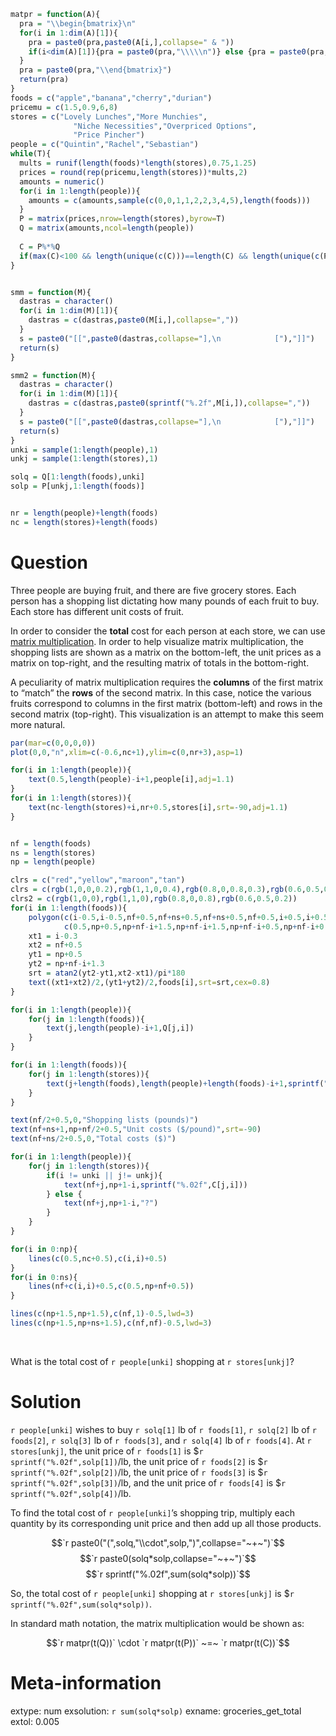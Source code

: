 ```r
matpr = function(A){
  pra = "\\begin{bmatrix}\n"
  for(i in 1:dim(A)[1]){
    pra = paste0(pra,paste0(A[i,],collapse=" & "))
    if(i<dim(A)[1]){pra = paste0(pra,"\\\\\n")} else {pra = paste0(pra,"\n")}
  }
  pra = paste0(pra,"\\end{bmatrix}")
  return(pra)
}
foods = c("apple","banana","cherry","durian")
pricemu = c(1.5,0.9,6,8)
stores = c("Lovely Lunches","More Munchies",
              "Niche Necessities","Overpriced Options",
              "Price Pincher")
people = c("Quintin","Rachel","Sebastian")
while(T){
  mults = runif(length(foods)*length(stores),0.75,1.25)
  prices = round(rep(pricemu,length(stores))*mults,2)
  amounts = numeric()
  for(i in 1:length(people)){
    amounts = c(amounts,sample(c(0,0,1,1,2,2,3,4,5),length(foods)))
  }
  P = matrix(prices,nrow=length(stores),byrow=T)
  Q = matrix(amounts,ncol=length(people))
  
  C = P%*%Q
  if(max(C)<100 && length(unique(c(C)))==length(C) && length(unique(c(P)))==length(P)){break}
}


smm = function(M){
  dastras = character()
  for(i in 1:dim(M)[1]){
    dastras = c(dastras,paste0(M[i,],collapse=","))
  }
  s = paste0("[[",paste0(dastras,collapse="],\n            ["),"]]")
  return(s)
}

smm2 = function(M){
  dastras = character()
  for(i in 1:dim(M)[1]){
    dastras = c(dastras,paste0(sprintf("%.2f",M[i,]),collapse=","))
  }
  s = paste0("[[",paste0(dastras,collapse="],\n            ["),"]]")
  return(s)
}
unki = sample(1:length(people),1)
unkj = sample(1:length(stores),1)

solq = Q[1:length(foods),unki]
solp = P[unkj,1:length(foods)]


nr = length(people)+length(foods)
nc = length(stores)+length(foods)

```

Question
========

Three people are buying fruit, and there are five grocery stores. Each person has a shopping list dictating how many pounds of each fruit to buy. Each store has different unit costs of fruit.

In order to consider the **total** cost for each person at each store, we can use [matrix multiplication](https://en.wikipedia.org/wiki/Matrix_multiplication). In order to help visualize matrix multiplication, the shopping lists are shown as a matrix on the bottom-left, the unit prices as a matrix on top-right, and the resulting matrix of totals in the bottom-right.

A peculiarity of matrix multiplication requires the **columns** of the first matrix to "match" the **rows** of the second matrix. In this case, notice the various fruits correspond to columns in the first matrix (bottom-left) and rows in the second matrix (top-right). This visualization is an attempt to make this seem more natural.

```r
par(mar=c(0,0,0,0))
plot(0,0,"n",xlim=c(-0.6,nc+1),ylim=c(0,nr+3),asp=1)

for(i in 1:length(people)){
    text(0.5,length(people)-i+1,people[i],adj=1.1)
}
for(i in 1:length(stores)){
    text(nc-length(stores)+i,nr+0.5,stores[i],srt=-90,adj=1.1)
}


nf = length(foods)
ns = length(stores)
np = length(people)

clrs = c("red","yellow","maroon","tan")
clrs = c(rgb(1,0,0,0.2),rgb(1,1,0,0.4),rgb(0.8,0,0.8,0.3),rgb(0.6,0.5,0.2,0.2))
clrs2 = c(rgb(1,0,0),rgb(1,1,0),rgb(0.8,0,0.8),rgb(0.6,0.5,0.2))
for(i in 1:length(foods)){
    polygon(c(i-0.5,i-0.5,nf+0.5,nf+ns+0.5,nf+ns+0.5,nf+0.5,i+0.5,i+0.5),
            c(0.5,np+0.5,np+nf-i+1.5,np+nf-i+1.5,np+nf-i+0.5,np+nf-i+0.5,np+0.5,0.5),col=clrs[i],border = F)
    xt1 = i-0.3
    xt2 = nf+0.5
    yt1 = np+0.5
    yt2 = np+nf-i+1.3
    srt = atan2(yt2-yt1,xt2-xt1)/pi*180
    text((xt1+xt2)/2,(yt1+yt2)/2,foods[i],srt=srt,cex=0.8)
}

for(i in 1:length(people)){
    for(j in 1:length(foods)){
        text(j,length(people)-i+1,Q[j,i])
    }
}

for(i in 1:length(foods)){
    for(j in 1:length(stores)){
        text(j+length(foods),length(people)+length(foods)-i+1,sprintf("%.02f",P[j,i]))
    }
}

text(nf/2+0.5,0,"Shopping lists (pounds)")
text(nf+ns+1,np+nf/2+0.5,"Unit costs ($/pound)",srt=-90)
text(nf+ns/2+0.5,0,"Total costs ($)")

for(i in 1:length(people)){
    for(j in 1:length(stores)){
        if(i != unki || j!= unkj){
            text(nf+j,np+1-i,sprintf("%.02f",C[j,i]))
        } else {
            text(nf+j,np+1-i,"?")
        }
    }
}

for(i in 0:np){
    lines(c(0.5,nc+0.5),c(i,i)+0.5)
}
for(i in 0:ns){
    lines(nf+c(i,i)+0.5,c(0.5,np+nf+0.5))
}

lines(c(np+1.5,np+1.5),c(nf,1)-0.5,lwd=3)
lines(c(np+1.5,np+ns+1.5),c(nf,nf)-0.5,lwd=3)


```
\

What is the total cost of `r people[unki]` shopping at `r stores[unkj]`?


Solution
========

`r people[unki]` wishes to buy `r solq[1]` lb of `r foods[1]`, `r solq[2]` lb of `r foods[2]`, `r solq[3]` lb of `r foods[3]`, and `r solq[4]` lb of `r foods[4]`. At `r stores[unkj]`, the unit price of `r foods[1]` is \$`r sprintf("%.02f",solp[1])`/lb, the unit price of `r foods[2]` is \$`r sprintf("%.02f",solp[2])`/lb, the unit price of `r foods[3]` is \$`r sprintf("%.02f",solp[3])`/lb, and the unit price of `r foods[4]` is \$`r sprintf("%.02f",solp[4])`/lb. 

To find the total cost of `r people[unki]`'s shopping trip, multiply each quantity by its corresponding unit price and then add up all those products.

$$`r paste0("(",solq,"\\cdot",solp,")",collapse="~+~")`$$
$$`r paste0(solq*solp,collapse="~+~")`$$
$$`r sprintf("%.02f",sum(solq*solp))`$$

So, the total cost of `r people[unki]` shopping at `r stores[unkj]` is \$`r sprintf("%.02f",sum(solq*solp))`.

In standard math notation, the matrix multiplication would be shown as:

$$`r matpr(t(Q))` \cdot `r matpr(t(P))` ~=~ `r matpr(t(C))`$$


Meta-information
============
extype: num
exsolution: `r sum(solq*solp)`
exname: groceries_get_total
extol: 0.005